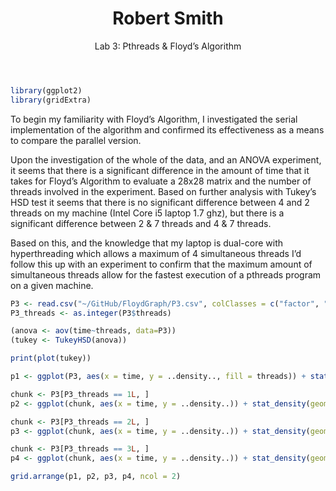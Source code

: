 % Robert Smith
% Lab 3: Pthreads & Floyd's Algorithm
% \today

```r
library(ggplot2)
library(gridExtra)
```

To begin my familiarity with Floyd's Algorithm, I investigated the serial implementation of the algorithm and confirmed its effectiveness as a means to compare the parallel version.

Upon the investigation of the whole of the data, and an ANOVA experiment, it seems that there is a significant difference in the amount of time that it takes for Floyd's Algorithm to evaluate a 28x28 matrix and the number of threads involved in the experiment. Based on further analysis with Tukey's HSD test it seems that there is no significant difference between 4 and 2 threads on my machine (Intel Core i5 laptop 1.7 ghz), but there is a significant difference between 2 & 7 threads and 4 & 7 threads. 

Based on this, and the knowledge that my laptop is dual-core with hyperthreading which allows a maximum of 4 simultaneous threads I'd follow this up with an experiment to confirm that the maximum amount of simultaneous threads allow for the fastest execution of a pthreads program on a given machine.


```r
P3 <- read.csv("~/GitHub/FloydGraph/P3.csv", colClasses = c("factor", "integer"))
P3_threads <- as.integer(P3$threads)

(anova <- aov(time~threads, data=P3))
(tukey <- TukeyHSD(anova))

```

```r
print(plot(tukey))
```

```r
p1 <- ggplot(P3, aes(x = time, y = ..density.., fill = threads)) + stat_density(geom= "area")

chunk <- P3[P3_threads == 1L, ]
p2 <- ggplot(chunk, aes(x = time, y = ..density..)) + stat_density(geom= "area") + ggtitle("2 Pthreads")

chunk <- P3[P3_threads == 2L, ]
p3 <- ggplot(chunk, aes(x = time, y = ..density..)) + stat_density(geom= "area") + ggtitle("4 Pthreads")

chunk <- P3[P3_threads == 3L, ]
p4 <- ggplot(chunk, aes(x = time, y = ..density..)) + stat_density(geom= "area") + ggtitle("7 Pthreads")

grid.arrange(p1, p2, p3, p4, ncol = 2)
```


